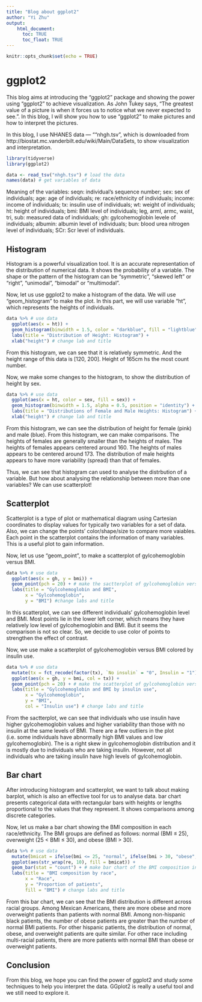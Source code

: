```yaml
---
title: "Blog about ggplot2"
author: "Yi Zhu"
output: 
    html_document:
      toc: TRUE
      toc_float: TRUE
---
```


```r
knitr::opts_chunk$set(echo = TRUE)
```
# ggplot2

This blog aims at introducing the "ggplot2" package and showing the power using "ggplot2" to achieve visualization. As John Tukey says, “The greatest value of a picture is when it forces us to notice what we never expected to see.”. In this blog, I will show you how to use "ggplot2" to make pictures and how to interpret the pictures.

In this blog, I use NHANES data --- ""nhgh.tsv", which is downloaded from http://biostat.mc.vanderbilt.edu/wiki/Main/DataSets, to show visualization and interpretation.
```r
library(tidyverse)
library(ggplot2)
```

```r
data <- read_tsv("nhgh.tsv") # load the data
names(data) # get variables of data
```
Meaning of the variables: seqn: individual's sequence number; sex: sex of individuals; age: age of individuals; re: race/ethnicity of individuals; income: income of individuals; tx: insulin use of individuals; wt: weight of individuals; ht: height of individuals; bmi: BMI level of individuals; leg, arml, armc, waist, tri, sub: measured data of individuals; gh: gylcohemoglobin levele of individuals; albumin: albumin level of individuals; bun: blood urea nitrogen level of individuals; SCr: Scr level of individuals.

## Histogram

Histogram is a powerful visualization tool. It is an accurate representation of the distribution of numerical data. It shows the probability of a variable. The shape or the pattern of the histogram can be "symmetric", "skewed left" or "right", "unimodal", "bimodal" or "multimodal".

Now, let us use ggplot2 to make a histogram of the data. We will use "geom_histogram" to make the plot. In this part, we will use variable "ht", which represents the heights of individuals.
```r
data %>% # use data
  ggplot(aes(x = ht)) + 
  geom_histogram(binwidth = 1.5, color = "darkblue", fill = "lightblue") + # plot the histogram
  labs(title = "Distribution of Height: Histogram") + 
  xlab("height") # change lab and title
```

From this histogram, we can see that it is relatively symmetric. And the height range of this data is [120, 200]. Height of 165cm hs the most count number. 


Now, we make some changes to the histogram, to show the distribution of height by sex.
```r
data %>% # use data
  ggplot(aes(x = ht, color = sex, fill = sex)) + 
  geom_histogram(binwidth = 1.5, alpha = 0.5, position = "identity") +  # plot the histogram by sex
  labs(title = "Distributions of Female and Male Heights: Histogram") + 
  xlab("height") # change lab and title
```

From this histogram, we can see the distribution of height for female (pink) and male (blue). From this histogram, we can make comparisons. The heights of females are generally smaller than the heights of males. The heights of females appears centered around 160. The heights of males appears to be centered around 173. The distribution of male heights appears to have more variability (spread) than that of females.


Thus, we can see that histogram can used to analyse the distrbution of a variable. But how about analysing the relationship between more than one variables? We can use scatterplot!

## Scatterplot

Scatterplot is a type of plot or mathematical diagram using Cartesian coordinates to display values for typically two variables for a set of data. Also, we can change the points' color/shape/size to compare more vaiables. Each point in the scatterplot contains the information of many variables. This is a useful plot to gain information.

Now, let us use "geom_point", to make a scatterplot of gylcohemoglobin versus BMI.
```r
data %>% # use data
  ggplot(aes(x = gh, y = bmi)) + 
  geom_point(pch = 20) + # make the sactterplot of gylcohemoglobin versus BMI
  labs(title = "Gylcohemoglobin and BMI", 
       x = "Gylcohemoglobin", 
       y = "BMI") #change labs and title
```

In this scatterplot, we can see different individuals' gylcohemoglobin level and BMI. Most points lie in the lower left corner, which means they have relatively low level of gylcohemoglobin and BMI. But it seems the comparison is not so clear. So, we decide to use color of points to strengthen the effect of contrast.

Now, we use make a scatterplot of gylcohemoglobin versus BMI colored by insulin use.
```r
data %>% # use data
  mutate(tx = fct_recode(factor(tx), `No insulin` = "0", Insulin = "1")) %>% # redefine tx (the insulin use)
  ggplot(aes(x = gh, y = bmi, col = tx)) + 
  geom_point(pch = 20) + # make the scatterplot of gylcohemoglobin versus BMI colored by insulin use
  labs(title = "Gylcohemoglobin and BMI by insulin use", 
       x = "Gylcohemoglobin", 
       y = "BMI", 
       col = "Insulin use") # change labs and title
```

From the sactterplot, we can see that individuals who use insulin have higher gylcohemoglobin values and higher variability than those with no insulin at the same levels of BMI. There are a few outliers in the plot (i.e. some individuals have abnormally high BMI values and low gylcohemoglobin). The is a right skew in gylcohemoglobin distribution and it is mostly due to individuals who are taking insulin. However, not all individuals who are taking insulin have high levels of gylcohemoglobin.

## Bar chart

After introducing histogram and scatterplot, we want to talk about making barplot, which is also an effective tool for us to analyse data. bar chart presents categorical data with rectangular bars with heights or lengths proportional to the values that they represent. It shows comparisons among discrete categories.

Now, let us make a bar chart showing the BMI composition in each race/ethnicity. The BMI groups are defined as follows: normal (BMI ≤ 25), overweight (25 < BMI ≤ 30), and obese (BMI > 30).
```r
data %>% # use data
  mutate(bmicat = ifelse(bmi <= 25, "normal", ifelse(bmi > 30, "obese", "overweight"))) %>% # create new variable to show BMI level
  ggplot(aes(str_wrap(re, 10), fill = bmicat)) + 
  geom_bar(stat = "count") + # make bar chart of the BMI composition in each race/ethnicity
  labs(title = "BMI composition by race", 
       x = "Race", 
       y = "Proportion of patients", 
       fill = "BMI") # change labs and title
```

From this bar chart, we can see that the BMI distribution is different across racial groups. Among Mexican Americans, there are more obese and more overweight patients than patients with normal BMI. Among non-hispanic black patients, the number of obese patients are greater than the number of normal BMI patients. For other hispanic patients, the distribution of normal, obese, and overweight patients are quite similar. For other race including multi-racial patients, there are more patients with normal BMI than obese or overweight patients.

## Conclusion

From this blog, we hope you can find the power of ggplot2 and study some techniques to help you interpret the data. GGplot2 is really a useful tool and we still need to explore it.

